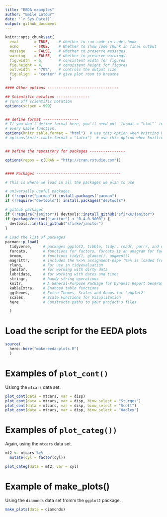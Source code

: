 ```yaml
---
title: "EEDA examples"
author: "Emile Latour"
date: '`r Sys.Date()`'
output: github_document
---
```


<!------ Thanks for any contributions! Please edit the .Rmd, the .md is a byproduct of the .Rmd! --------->

```r
knitr::opts_chunk$set(
  eval       = TRUE,    # whether to run code in code chunk
  echo       = TRUE,    # Whether to show code chunk in final output
  message    = FALSE,   # whether to preserve messages
  warning    = FALSE,   # whether to preserve warnings
  fig.width  = 6,       # consistent width for figures
  fig.height = 4,       # consistent height for figures
  out.width  = "70%",   # controls the output size
  fig.align  = "center" # give plot room to breathe
  )

#### Other options --------------------------------

## Scientific notation ---------------
# Turn off scientific notation
options(scipen = 999)


## define format ----------------
# If you don't define format here, you'll need put `format = "html"` in 
# every kable function.
options(knitr.table.format = "html")  # use this option when knitting html
# options(knitr.table.format = "latex")  # use this option when knitting pdf


## Define the repository for packages ----------------

options(repos = c(CRAN = "http://cran.rstudio.com"))


#### Packages --------------------------------------

# This is where we load in all the packages we plan to use

# universally useful packages
if (!require("pacman")) install.packages("pacman")
if (!require("devtools")) install.packages("devtools")

# github packages
if (!require("janitor")) devtools::install_github("sfirke/janitor")
if (packageVersion("janitor") < "0.4.0.9000") {
  devtools::install_github("sfirke/janitor")
}
  
# Load the list of packages
pacman::p_load(
  tidyverse,     # packages ggplot2, tibble, tidyr, readr, purrr, and dplyr 
  forcats,       # functions for factors, forcats is an anagram for factors
  broom,         # functions tidy(), glance(), augment()
  magrittr,      # includes the %<>% assignment-pipe (%>% is loaded from dplyr)
  rlang,         # For use in tidyevaluation
  janitor,       # for working with dirty data
  lubridate,     # for working with dates and times
  stringr,       # handy string operations
  knitr,         # A General-Purpose Package for Dynamic Report Generation in R
  kableExtra,    # Enahced table functions
  ggthemes,      # Extra Themes, Scales and Geoms for 'ggplot2'
  scales,        # Scale Functions for Visualization
  here           # Constructs paths to your project's files

  )

```

# Load the script for the EEDA plots

```r
source(
  here::here("make-eeda-plots.R")
  )

```

# Examples of `plot_cont()`

Usisng the `mtcars` data set.

```r
plot_cont(data = mtcars, var = disp)
plot_cont(data = mtcars, var = disp, binw_select = "Sturges")
plot_cont(data = mtcars, var = disp, binw_select = "Scott")
plot_cont(data = mtcars, var = disp, binw_select = "Hadley")

```

# Examples of `plot_categ())`

Again, using the `mtcars` data set.

```r
mt2 <- mtcars %>% 
  mutate(cyl = factor(cyl))

plot_categ(data = mt2, var = cyl)

```

# Example of make_plots()

Using the `diamonds` data set fromm the `ggplot2` package.

```r
make_plots(data = diamonds)

```
